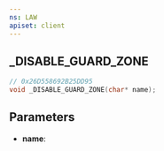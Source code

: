 ```yaml
---
ns: LAW
apiset: client
---
```

## _DISABLE_GUARD_ZONE

```c
// 0x26D558692B25DD95
void _DISABLE_GUARD_ZONE(char* name);
```


## Parameters
* **name**: